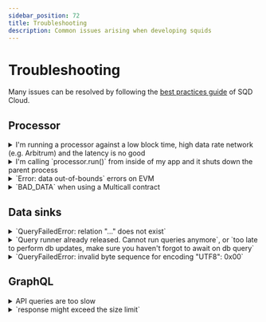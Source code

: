 ```yaml
---
sidebar_position: 72
title: Troubleshooting
description: Common issues arising when developing squids
---
```



# Troubleshooting

Many issues can be resolved by following the [best practices guide](/cloud/resources/best-practices) of SQD Cloud.

## Processor

<details>
<summary>I'm running a processor against a low block time, high data rate network (e.g. Arbitrum) and the latency is no good</summary>

The default HTTP polling mechanism occasionally fails to keep up with the chain head on such networks. For latency-critical applications please use WSS RPC endpoints.

</details>

<details>
<summary>I'm calling `processor.run()` from inside of my app and it shuts down the parent process</summary>

`processor.run()` is designed to be used as a top level call and we don't recommend using it in other ways. Running the processor as a child process is usually preferable.

If you absolutely have to do it, set the `SQUID_PROCESSOR_EXIT_DISABLED` to `false`.

</details>

<details>
<summary>`Error: data out-of-bounds` errors on EVM</summary>

* Usually this means that you're using the decoder on the wrong data. Make sure that the decoder receives _only_ the data you intend it to.

  Example: suppose you want to add the processing of a `Mint` event to a squid that is currently processing only `Transfer` events. You change the processor configuration to get the `Mint` events for you, but you forget to sort the events in the batch handler and a data item with a `Mint` event finds its way into a decoder of `Transfer`s.

* Another common source of this error is faulty RPC endpoints. If your EVM processor crashes during RPC ingestion on a log with `'0x'` in its data field, try switching to another RPC provider or, if you are developing locally, to another Ethereum network emulator.

</details>

<details>
<summary>`BAD_DATA` when using a Multicall contract</summary>

This error can occur for a variety of reasons, but one common cause is choosing a Multicall deployment that is newer than the oldest blocks that have to be indexed. When [batch state queries](/sdk/resources/tools/typegen/state-queries/#batch-state-queries) are performed on historical chain state older than the Multicall deployment, EVM detects that and refuses to run.

Solutions:
1. Use an older Multicall deployment.
2. Delay your chain state queries until a later block.

These issues are explored in [Part 4 of the BAYC tutorial](/sdk/tutorials/bayc/step-four-optimizations).

</details>

## Data sinks

<details>
<summary>`QueryFailedError: relation "..." does not exist`</summary>

It is likely that the generated migrations in the `db/migrations` folder are outdated and do not match the schema file.
Recreate the migrations from scratch as detailed on [this page](/sdk/resources/persisting-data/typeorm/#updating-after-schema-changes).

</details>

<details>
<summary>`Query runner already released. Cannot run queries anymore`, or `too late to perform db updates, make sure you haven't forgot to await on db query`</summary>

If your squid [saves its data to a database](/sdk/resources/persisting-data/typeorm), all operations with `ctx.store` are asynchronous. Make sure you `await` on all `store` operations like `upsert`, `update`, `find`, `save` etc.

You may find the [require-await](https://eslint.org/docs/latest/rules/require-await) eslint rule to be helpful.

</details>

<details>
<summary>`QueryFailedError: invalid byte sequence for encoding "UTF8": 0x00`</summary>

PostgreSQL doesn't support storing `NULL (\0x00)` characters in text fields. Usually the error occurs when a raw bytes string (like `UIntArray` or `Bytes`) is inserted into a `String` field. If this is the case, use hex encoding, e.g. using [`util-internal-hex`](https://github.com/subsquid/squid/tree/master/util/util-internal-hex) library. For addresses, use the [`ss58` encoding library](https://github.com/subsquid/squid/tree/master/ss58).

</details>

## GraphQL

<details>
<summary>API queries are too slow</summary>

- Make sure all the necessary fields are [indexed](/sdk/reference/schema-file/indexes-and-constraints/). The best way to do that is to perform the [query optimization procedure](/cloud/resources/query-optimization/).
- Annotate the schema and [set reasonable limits](/sdk/reference/openreader-server/configuration/dos-protection/) for the incoming queries to protect against DoS attacks

</details>

<details>
<summary>`response might exceed the size limit`</summary>

Make sure the input query has limits set or the entities are decorated with `@cardinality`. We recommend using `XXXConnection` queries for pagination. For configuring limits and max response sizes, see [DoS protection](/sdk/reference/openreader-server/configuration/dos-protection/).

</details>
